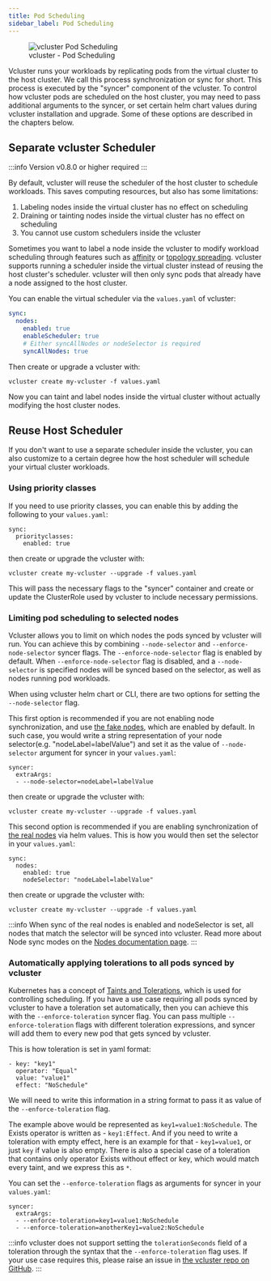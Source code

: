 ```yaml
---
title: Pod Scheduling
sidebar_label: Pod Scheduling
---
```


<figure>
  <img src="/docs/media/diagrams/vcluster-pod-scheduling.svg" alt="vcluster Pod Scheduling" />
  <figcaption>vcluster - Pod Scheduling</figcaption>
</figure>

Vcluster runs your workloads by replicating pods from the virtual cluster to the host cluster. We call this process synchronization or sync for short. This process is executed by the "syncer" component of the vcluster.
To control how vcluster pods are scheduled on the host cluster, you may need to pass additional arguments to the syncer, or set certain helm chart values during vcluster installation and upgrade. Some of these options are described in the chapters below.

## Separate vcluster Scheduler

:::info
Version v0.8.0 or higher required
:::

By default, vcluster will reuse the scheduler of the host cluster to schedule workloads. This saves computing resources, but also has some limitations:
1. Labeling nodes inside the virtual cluster has no effect on scheduling
2. Draining or tainting nodes inside the virtual cluster has no effect on scheduling
3. You cannot use custom schedulers inside the vcluster

Sometimes you want to label a node inside the vcluster to modify workload scheduling through features such as [affinity](https://kubernetes.io/docs/concepts/scheduling-eviction/assign-pod-node/#affinity-and-anti-affinity) or [topology spreading](https://kubernetes.io/docs/concepts/workloads/pods/pod-topology-spread-constraints/). vcluster supports running a scheduler inside the virtual cluster instead of reusing the host cluster's scheduler.
vcluster will then only sync pods that already have a node assigned to the host cluster.

You can enable the virtual scheduler via the `values.yaml` of vcluster:
```yaml
sync:
  nodes:
    enabled: true
    enableScheduler: true
    # Either syncAllNodes or nodeSelector is required
    syncAllNodes: true
```

Then create or upgrade a vcluster with:
```
vcluster create my-vcluster -f values.yaml
```

Now you can taint and label nodes inside the virtual cluster without actually modifying the host cluster nodes.

## Reuse Host Scheduler

If you don't want to use a separate scheduler inside the vcluster, you can also customize to a certain degree how the host scheduler will schedule your virtual cluster workloads.

### Using priority classes

If you need to use priority classes, you can enable this by adding the following to your `values.yaml`:
```
sync:
  priorityclasses:
    enabled: true
```
then create or upgrade the vcluster with:

```
vcluster create my-vcluster --upgrade -f values.yaml
```

This will pass the necessary flags to the "syncer" container and create or update the ClusterRole used by vcluster to include necessary permissions. 


### Limiting pod scheduling to selected nodes

Vcluster allows you to limit on which nodes the pods synced by vcluster will run.
You can achieve this by combining `--node-selector` and `--enforce-node-selector` syncer flags. 
The `--enforce-node-selector` flag is enabled by default.
When `--enforce-node-selector` flag is disabled, and a `--node-selector` is specified nodes will be synced based on the
selector, as well as nodes running pod workloads.

When using vcluster helm chart or CLI, there are two options for setting the `--node-selector` flag.

This first option is recommended if you are not enabling node synchronization, and use [the fake nodes](./nodes.mdx), which are enabled by default. In such case, you would write a string representation of your node selector(e.g. "nodeLabel=labelValue") and set it as the value of `--node-selector` argument for syncer in your `values.yaml`:
```
syncer:
  extraArgs:
  - --node-selector=nodeLabel=labelValue
```
then create or upgrade the vcluster with:

```
vcluster create my-vcluster --upgrade -f values.yaml
```

This second option is recommended if you are enabling synchronization of [the real nodes](./nodes.mdx) via helm values. This is how you would then set the selector in your `values.yaml`:
```
sync:
  nodes:
    enabled: true
    nodeSelector: "nodeLabel=labelValue"
```
then create or upgrade the vcluster with:

```
vcluster create my-vcluster --upgrade -f values.yaml
```

:::info
When sync of the real nodes is enabled and nodeSelector is set, all nodes that match the selector will be synced into vcluster. Read more about Node sync modes on the [Nodes documentation page](./nodes.mdx).
::: 


### Automatically applying tolerations to all pods synced by vcluster 

Kubernetes has a concept of [Taints and Tolerations](https://kubernetes.io/docs/concepts/scheduling-eviction/taint-and-toleration/), which is used for controlling scheduling. If you have a use case requiring all pods synced by vcluster to have a toleration set automatically, then you can achieve this with the `--enforce-toleration` syncer flag. You can pass multiple `--enforce-toleration` flags with different toleration expressions, and syncer will add them to every new pod that gets synced by vcluster.

This is how toleration is set in yaml format:
```
- key: "key1"
  operator: "Equal"
  value: "value1"
  effect: "NoSchedule"
```
We will need to write this information in a string format to pass it as value of the `--enforce-toleration` flag.

The example above would be represented as `key1=value1:NoSchedule`.
The Exists operator is written as - `key1:Effect`.
And if you need to write a toleration with empty effect, here is an example for that - `key1=value1`, or just `key` if value is also empty.
There is also a special case of a toleration that contains only operator Exists without effect or key, which would match every taint, and we express this as `*`.

You can set the `--enforce-toleration` flags as arguments for syncer in your `values.yaml`:
```
syncer:
  extraArgs:
  - --enforce-toleration=key1=value1:NoSchedule
  - --enforce-toleration=anotherKey1=value2:NoSchedule
```

:::info
vcluster does not support setting the `tolerationSeconds` field of a toleration through the syntax that the `--enforce-toleration` flag uses. If your use case requires this, please raise an issue in [the vcluster repo on GitHub](https://github.com/loft-sh/vcluster/issues).
::: 
